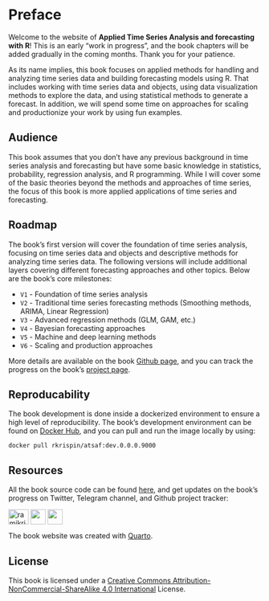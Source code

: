 # Preface {.unnumbered}

Welcome to the website of **Applied Time Series Analysis and forecasting with R**! This is an early "work in progress", and the book chapters will be added gradually in the coming months. Thank you for your patience.


As its name implies, this book focuses on applied methods for handling and analyzing time series data and building forecasting models using R. That includes working with time series data and objects, using data visualization methods to explore the data, and using statistical methods to generate a forecast. In addition, we will spend some time on approaches for scaling and productionize your work by using fun examples. 

## Audience

This book assumes that you don't have any previous background in time series analysis and forecasting but have some basic knowledge in statistics, probability, regression analysis, and R programming. While I will cover some of the basic theories beyond the methods and approaches of time series, the focus of this book is more applied applications of time series and forecasting.

## Roadmap

The book's first version will cover the foundation of time series analysis, focusing on time series data and objects and descriptive methods for analyzing time series data. The following versions will include additional layers covering different forecasting approaches and other topics. Below are the book's core milestones:

- `V1` - Foundation of time series analysis
- `V2` - Traditional time series forecasting methods (Smoothing methods, ARIMA, Linear Regression)
- `V3` - Advanced regression methods (GLM, GAM, etc.)
- `V4` - Bayesian forecasting approaches
- `V5` - Machine and deep learning methods
- `V6` - Scaling and production approaches

More details are available on the book [Github page](https://github.com/RamiKrispin/atsaf#table-of-contents), and you can track the progress on the book's [project page](https://github.com/users/RamiKrispin/projects/4).

## Reproducability

The book development is done inside a dockerized environment to ensure a high level of reproducibility. The book's development environment can be found on [Docker Hub](https://hub.docker.com/repository/docker/rkrispin/atsaf), and you can pull and run the image locally by using:

```
docker pull rkrispin/atsaf:dev.0.0.0.9000
``` 



## Resources

All the book source code can be found [here](https://github.com/RamiKrispin/atsaf), and get updates on the book's progress on Twitter, Telegram channel, and Github project tracker:

<p align="left">
<a href="https://twitter.com/AppliedTSAF" target="blank"><img align="center" src="https://raw.githubusercontent.com/rahuldkjain/github-profile-readme-generator/master/src/images/icons/Social/twitter.svg" alt="ramikrispin" height="30" width="40" /></a>
<a href="https://t.me/atsafr" target="blank"> <img align="center" src="images/Telegram_logo.png" width="30" /></a>
<a href="https://github.com/users/RamiKrispin/projects/4" target="blank"> <img align="center" src="images/Github_logo_black.png" width="30" /></a>

The book website was created with [Quarto](https://quarto.org/).

## License

This book is licensed under a [Creative Commons Attribution-NonCommercial-ShareAlike 4.0 International](https://creativecommons.org/licenses/by-nc-sa/4.0/) License.
